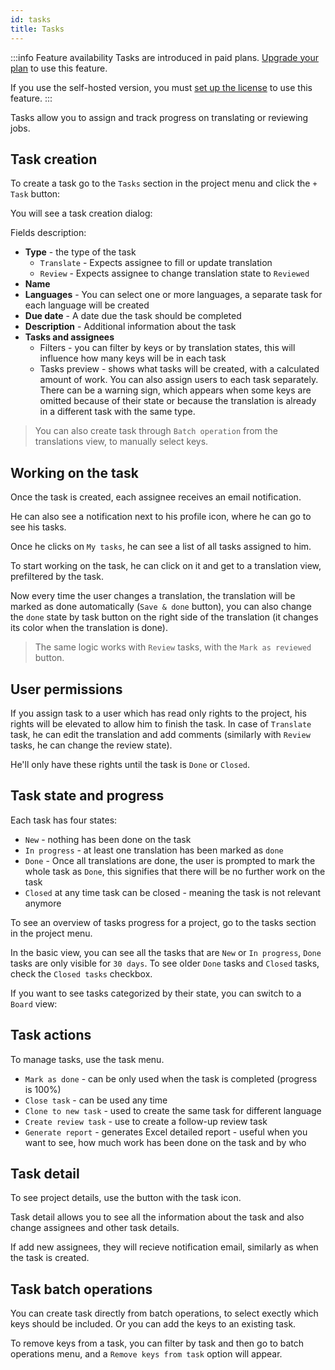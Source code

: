 ```yaml
---
id: tasks
title: Tasks
---
```



:::info Feature availability
Tasks are introduced in paid plans. [Upgrade your plan](/pricing) to use this feature.

If you use the self-hosted version, you must [set up the license](/platform/self_hosting/licensing) to use this feature.
:::

Tasks allow you to assign and track progress on translating or reviewing jobs.

## Task creation

To create a task go to the `Tasks` section in the project menu and click the `+ Task` button:

<ScreenshotWrapper
  src="/img/docs/platform/tasks/tasks_page_empty.webp"
  alt="Tasks page empty"
/>

You will see a task creation dialog:

<ScreenshotWrapper
  src="/img/docs/platform/tasks/create_task.webp"
  alt="Create task dialog"
/>

Fields description:

- **Type** - the type of the task
  - `Translate` - Expects assignee to fill or update translation
  - `Review` - Expects assignee to change translation state to `Reviewed`
- **Name**
- **Languages** - You can select one or more languages, a separate task for each language will be created
- **Due date** - A date due the task should be completed
- **Description** - Additional information about the task
- **Tasks and assignees**
  - Filters - you can filter by keys or by translation states, this will influence how many keys will be in each task
  - Tasks preview - shows what tasks will be created, with a calculated amount of work. You can also assign users to each task separately. There can be a warning sign, which appears when some keys are omitted because of their state or because the translation is already in a different task with the same type.


> You can also create task through `Batch operation` from the translations view, to manually select keys.

## Working on the task

Once the task is created, each assignee receives an email notification.

He can also see a notification next to his profile icon, where he can go to see his tasks.

<ScreenshotWrapper
  src="/img/docs/platform/tasks/task_notification.webp"
  alt="Task notification"
/>

Once he clicks on `My tasks`, he can see a list of all tasks assigned to him.

<ScreenshotWrapper src="/img/docs/platform/tasks/my_tasks.webp" alt="My tasks" />

To start working on the task, he can click on it and get to a translation view, prefiltered by the task.

<ScreenshotWrapper
  src="/img/docs/platform/tasks/task_prefilter.webp"
  alt="Translations prefiltered by task"
/>

Now every time the user changes a translation, the translation will be marked as done automatically (`Save & done` button), you can also change the `done` state by task button on the right side of the translation (it changes its color when the translation is done).

> The same logic works with `Review` tasks, with the `Mark as reviewed` button.

## User permissions

If you assign task to a user which has read only rights to the project, his rights will be elevated to allow him to finish the task. In case of `Translate` task, he can edit the translation and add comments (similarly with `Review` tasks, he can change the review state). 

He'll only have these rights until the task is `Done` or `Closed`.

## Task state and progress

Each task has four states:

- `New` - nothing has been done on the task
- `In progress` - at least one translation has been marked as `done`
- `Done` - Once all translations are done, the user is prompted to mark the whole task as `Done`, this signifies that there will be no further work on the task
- `Closed` at any time task can be closed - meaning the task is not relevant anymore

To see an overview of tasks progress for a project, go to the tasks section in the project menu.

<ScreenshotWrapper
  src="/img/docs/platform/tasks/project_tasks.webp"
  alt="Project tasks progress"
/>

In the basic view, you can see all the tasks that are `New` or `In progress`, `Done` tasks are only visible for `30 days`. To see older `Done` tasks and `Closed` tasks, check the `Closed tasks` checkbox.

If you want to see tasks categorized by their state, you can switch to a `Board` view:

<ScreenshotWrapper
  src="/img/docs/platform/tasks/project_tasks_board.webp"
  alt="Project tasks board view"
/>

## Task actions

To manage tasks, use the task menu.

<ScreenshotWrapper
  src="/img/docs/platform/tasks/task_menu.webp"
  alt="Task menu"
/>

- `Mark as done` - can be only used when the task is completed (progress is 100%)
- `Close task` - can be used any time
- `Clone to new task` - used to create the same task for different language
- `Create review task` - use to create a follow-up review task
- `Generate report` - generates Excel detailed report - useful when you want to see, how much work has been done on the task and by who

## Task detail

To see project details, use the button with the task icon.

<ScreenshotWrapper
  src="/img/docs/platform/tasks/task_detail_button.webp"
  alt="Task detail button"
/>

Task detail allows you to see all the information about the task and also change assignees and other task details.

<ScreenshotWrapper
  src="/img/docs/platform/tasks/task_detail.webp"
  alt="Task detail"
/>

If add new assignees, they will recieve notification email, similarly as when the task is created.

## Task batch operations

You can create task directly from batch operations, to select exectly which keys should be included. Or you can add the keys to an existing task.

<ScreenshotWrapper
  src="/img/docs/platform/tasks/task_batch_operations.webp"
  alt="Task batch operations"
/>

To remove keys from a task, you can filter by task and then go to batch operations menu, and a `Remove keys from task` option will appear.

<ScreenshotWrapper
  src="/img/docs/platform/tasks/task_batch_op_remove.webp"
  alt="Task remove keys"
/>